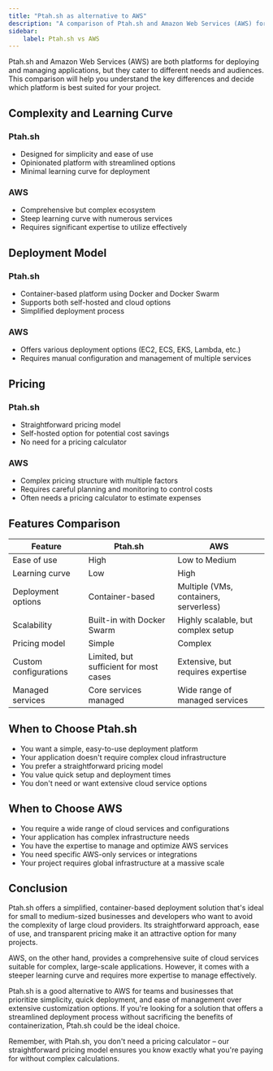 ```yaml
---
title: "Ptah.sh as alternative to AWS"
description: "A comparison of Ptah.sh and Amazon Web Services (AWS) for application deployment and management."
sidebar:
    label: Ptah.sh vs AWS
---
```


Ptah.sh and Amazon Web Services (AWS) are both platforms for deploying and managing applications, but they cater to different needs and audiences. This comparison will help you understand the key differences and decide which platform is best suited for your project.

## Complexity and Learning Curve

### Ptah.sh
- Designed for simplicity and ease of use
- Opinionated platform with streamlined options
- Minimal learning curve for deployment

### AWS
- Comprehensive but complex ecosystem
- Steep learning curve with numerous services
- Requires significant expertise to utilize effectively

## Deployment Model

### Ptah.sh
- Container-based platform using Docker and Docker Swarm
- Supports both self-hosted and cloud options
- Simplified deployment process

### AWS
- Offers various deployment options (EC2, ECS, EKS, Lambda, etc.)
- Requires manual configuration and management of multiple services

## Pricing

### Ptah.sh
- Straightforward pricing model
- Self-hosted option for potential cost savings
- No need for a pricing calculator

### AWS
- Complex pricing structure with multiple factors
- Requires careful planning and monitoring to control costs
- Often needs a pricing calculator to estimate expenses

## Features Comparison

| Feature | Ptah.sh | AWS |
|---------|---------|-----|
| Ease of use | High | Low to Medium |
| Learning curve | Low | High |
| Deployment options | Container-based | Multiple (VMs, containers, serverless) |
| Scalability | Built-in with Docker Swarm | Highly scalable, but complex setup |
| Pricing model | Simple | Complex |
| Custom configurations | Limited, but sufficient for most cases | Extensive, but requires expertise |
| Managed services | Core services managed | Wide range of managed services |

## When to Choose Ptah.sh

- You want a simple, easy-to-use deployment platform
- Your application doesn't require complex cloud infrastructure
- You prefer a straightforward pricing model
- You value quick setup and deployment times
- You don't need or want extensive cloud service options

## When to Choose AWS

- You require a wide range of cloud services and configurations
- Your application has complex infrastructure needs
- You have the expertise to manage and optimize AWS services
- You need specific AWS-only services or integrations
- Your project requires global infrastructure at a massive scale

## Conclusion

Ptah.sh offers a simplified, container-based deployment solution that's ideal for small to medium-sized businesses and developers who want to avoid the complexity of large cloud providers. Its straightforward approach, ease of use, and transparent pricing make it an attractive option for many projects.

AWS, on the other hand, provides a comprehensive suite of cloud services suitable for complex, large-scale applications. However, it comes with a steeper learning curve and requires more expertise to manage effectively.

Ptah.sh is a good alternative to AWS for teams and businesses that prioritize simplicity, quick deployment, and ease of management over extensive customization options. If you're looking for a solution that offers a streamlined deployment process without sacrificing the benefits of containerization, Ptah.sh could be the ideal choice.

Remember, with Ptah.sh, you don't need a pricing calculator – our straightforward pricing model ensures you know exactly what you're paying for without complex calculations.

<DocsCTA />